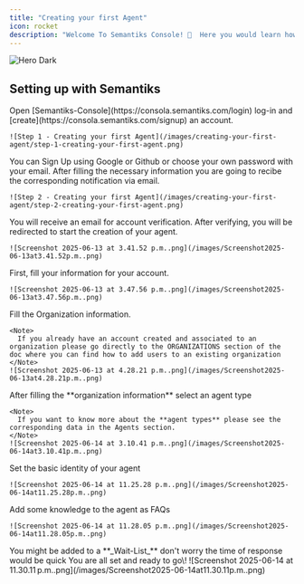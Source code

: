 ```yaml
---
title: "Creating your first Agent"
icon: rocket
description: "Welcome To Semantiks Console! 🙌  Here you would learn how to use the Semantiks Console web-app including Agent Creation and Management, Dashboards and Conversations Analytics as well as external integrations to  various channels "
---
```

<img
  className="hidden dark:block"
  src="/logo/light.png"
  alt="Hero Dark"
/>
## Setting up with Semantiks
<Steps>
  <Step title="Open Semantiks-Console and create an account">
    Open [Semantiks-Console](https://consola.semantiks.com/login) log-in and [create](https://consola.semantiks.com/signup) an account.

    ![Step 1 - Creating your first Agent](/images/creating-your-first-agent/step-1-creating-your-first-agent.png)
  </Step>
  <Step title="Sign up with your preferred method">
    You can Sign Up using Google or Github or choose your own password with your email. After filling the necessary information you are going to recibe the corresponding notification via email.

    ![Step 2 - Creating your first Agent](/images/creating-your-first-agent/step-2-creating-your-first-agent.png)
  </Step>
  <Step title="Verify your email">
    You will receive an email for account verification. After verifying, you will be redirected to start the creation of your agent.

    ![Screenshot 2025-06-13 at 3.41.52 p.m..png](/images/Screenshot2025-06-13at3.41.52p.m..png)
  </Step>
  <Step title="Fill your account information">
    First, fill your information for your account.

    ![Screenshot 2025-06-13 at 3.47.56 p.m..png](/images/Screenshot2025-06-13at3.47.56p.m..png)
  </Step>
  <Step title="Set your organization information">
    Fill the Organization information.

    <Note>
      If you already have an account created and associated to an organization please go directly to the ORGANIZATIONS section of the doc where you can find how to add users to an existing organization
    </Note>
    ![Screenshot 2025-06-13 at 4.28.21 p.m..png](/images/Screenshot2025-06-13at4.28.21p.m..png)
  </Step>
  <Step title="Select an agent type">
    After filling the **organization information** select an agent type

    <Note>
      If you want to know more about the **agent types** please see the corresponding data in the Agents section.
    </Note>
    ![Screenshot 2025-06-14 at 3.10.41 p.m..png](/images/Screenshot2025-06-14at3.10.41p.m..png)
  </Step>
  <Step title="Set the agent identity">
    Set the basic identity of your agent

    ![Screenshot 2025-06-14 at 11.25.28 p.m..png](/images/Screenshot2025-06-14at11.25.28p.m..png)
  </Step>
  <Step title="Add knowledge to the agent">
    Add some knowledge to the agent as FAQs

    ![Screenshot 2025-06-14 at 11.28.05 p.m..png](/images/Screenshot2025-06-14at11.28.05p.m..png)
  </Step>
  
  <Step title="Next-steps">
    <Note>
  You might be added to a **_Wait-List_**  don't worry the time of response would be quick
</Note>
    You are all set and ready to go\!
    ![Screenshot 2025-06-14 at 11.30.11 p.m..png](/images/Screenshot2025-06-14at11.30.11p.m..png)
  </Step>
</Steps>
